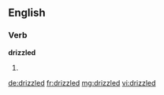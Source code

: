 ==English==

===Verb===
'''drizzled'''

# {{en-past of|drizzle}}

[[de:drizzled]]
[[fr:drizzled]]
[[mg:drizzled]]
[[vi:drizzled]]